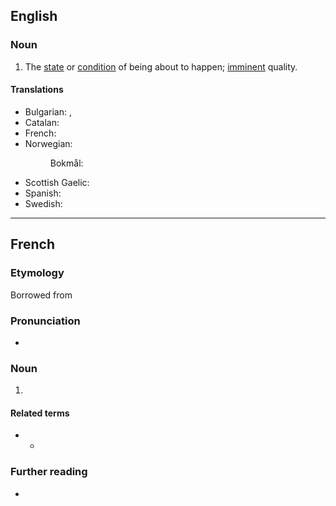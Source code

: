 ==English==
{{wikipedia}}

===Noun===
{{en-noun|-|s}}

# The [[state]] or [[condition]] of being about to happen; [[imminent]] quality.

====Translations====
{{trans-top|state or condition of being imminent}}
* Bulgarian: {{t+|bg|приближаване|n}}, {{t+|bg|близост|f}}
* Catalan: {{t|ca|imminència|f}}
* French: {{t+|fr|imminence|f}}
* Norwegian:
*: Bokmål: {{t|nb|forestående nærhet}}
{{trans-mid}}
* Scottish Gaelic: {{t|gd|impis|f}}
* Spanish: {{t|es|inminencia|f}}
* Swedish: {{t+|sv|förestående}}
{{trans-bottom}}

----

==French==

===Etymology===
Borrowed from {{bor|fr|la|imminentia}}

===Pronunciation===
* {{fr-IPA}}

===Noun===
{{fr-noun|f}}

# {{l|fr|imminence}}

====Related terms====
* {{l|fr|imminent}}
** {{l|fr|imminemment}}

===Further reading===
* {{R:TLFi}}